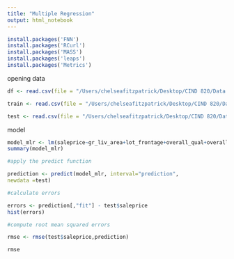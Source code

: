```yaml
---
title: "Multiple Regression"
output: html_notebook
---
```

```r
install.packages('FNN') 
install.packages('RCurl') 
install.packages('MASS') 
install.packages('leaps')
install.packages('Metrics')
```

opening data
```r
df <- read.csv(file = "/Users/chelseafitzpatrick/Desktop/CIND 820/Data Analysis/cleaned_housing.csv", header = TRUE)

```

```r
train <- read.csv(file = "/Users/chelseafitzpatrick/Desktop/CIND 820/Data Analysis/train_housing.csv", header = TRUE)

```

```r
test <- read.csv(file = "/Users/chelseafitzpatrick/Desktop/CIND 820/Data Analysis/test_housing.csv", header = TRUE)

```

model
```r
model_mlr <- lm(saleprice~gr_liv_area+lot_frontage+overall_qual+overall_cond, data=train)
summary(model_mlr)

#apply the predict function

prediction <- predict(model_mlr, interval="prediction",
newdata =test)

```

```r
#calculate errors

errors <- prediction[,"fit"] - test$saleprice
hist(errors)

#compute root mean squared errors

rmse <- rmse(test$saleprice,prediction)

rmse

```


